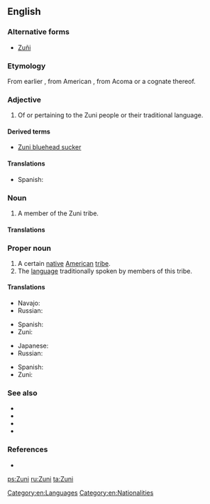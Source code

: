 {{also|zuñi|Zuñi}}
==English==
{{wikipedia}}
===Alternative forms===
* [[Zuñi]]

===Etymology===
From earlier {{term|Zuñi|lang=en}}, from American {{etyl|es|en}}, from Acoma {{etyl|kjq|en}} {{term|sɨ̂‧ni|lang=kjq}} or a cognate thereof.

===Adjective===
{{en-adj|-}}

# Of or pertaining to the Zuni people or their traditional language.

====Derived terms====
* [[Zuni bluehead sucker‎]]

====Translations====
{{trans-top|Of the Zuni people or their language}}
* Spanish: {{t-|es|zuñi}}
{{trans-mid}}
{{trans-bottom}}

===Noun===
{{en-noun}}

# A member of the Zuni tribe.

====Translations====
{{trans-top|A member of the Zuni tribe}}
{{trans-mid}}
{{trans-bottom}}

===Proper noun===
{{en-proper noun}}

# A certain [[native]] [[American]] [[tribe]].
# The [[language]] traditionally spoken by members of this tribe.

====Translations====
{{trans-top|Native American tribe}}
* Navajo: {{tø|nv|Naashtʼézhí}}
* Russian: {{t-|ru|зуни|tr=zúni}}
{{trans-mid}}
* Spanish: {{t-|es|zuñi|m}}
* Zuni: {{tø|zun|Aashiwi}}
{{trans-bottom}}

{{trans-top|language}}
* Japanese: {{t-|ja|ズニ語|tr=zuni-go|sc=Jpan}}
* Russian: {{t-|ru|зуни|tr=zúni}}
{{trans-mid}}
* Spanish: {{t-|es|zuñi|m}}
* Zuni: {{tø|zun|Shiwi’ma}}
{{trans-bottom}}

===See also===
* {{langcat}}
* {{pedialite|Zuni}}
* {{pedialite|Zuni language}}
* {{ethnologue|code=zun}}

===References===
* {{R:Dictionary.com|Zuni}}

[[Category:en:Languages]]
[[Category:en:Nationalities]]

[[ps:Zuni]]
[[ru:Zuni]]
[[ta:Zuni]]